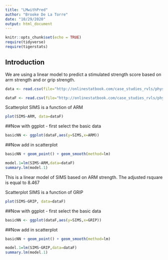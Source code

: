 ```yaml
---
title: "LMwithPred"
author: "Brooke De La Torre"
date: "10/29/2020"
output: html_document
---
```


```r
knitr::opts_chunk$set(echo = TRUE)
require(tidyverse)
require(tigerstats)
```

## Introduction
We are using a linear model to predict a stimulated strength score based on arm strength and or grip strength. 

```r
data <- read.csv(file="http://onlinestatbook.com/case_studies_rvls/physical_strength/data.txt",sep="",header=TRUE)    
```
```r
dataF <- read.csv(file="http://onlinestatbook.com/case_studies_rvls/physical_strength/data.txt",sep="",header=TRUE)    
```

Scatterplot SIMS is a function of ARM
```r
plot(SIMS~ARM, data=dataF)
```

##Now with ggplot - first select the basic data

```r
basicNN <- ggplot(dataF,aes(y=SIMS,x=ARM))
```

##Now add in scatterplot

```r
basicNN + geom_point() + geom_smooth(method=lm)
```

```r
model.1=lm(SIMS~ARM,data=dataF)
summary.lm(model.1)
```
This is a linear model of SIMS based on ARM strength. The adjusted rsquare is equal to 8.467

Scatterplot SIMS is a function of GRIP
```r
plot(SIMS~GRIP, data=dataF)
```

##Now with ggplot - first select the basic data

```r
basicNN <- ggplot(dataF,aes(y=SIMS,x=GRIP))
```

##Now add in scatterplot

```r
basicNN + geom_point() + geom_smooth(method=lm)
```

```r
model.1=lm(SIMS~GRIP,data=dataF)
summary.lm(model.1)
```